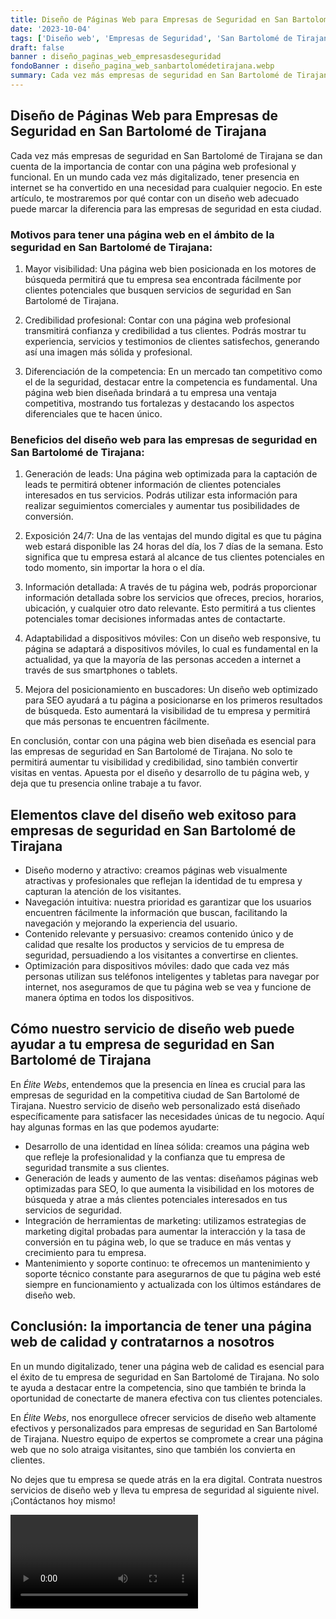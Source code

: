 ```yaml
---
title: Diseño de Páginas Web para Empresas de Seguridad en San Bartolomé de Tirajana
date: '2023-10-04'
tags: ['Diseño web', 'Empresas de Seguridad', 'San Bartolomé de Tirajana']
draft: false
banner : diseño_paginas_web_empresasdeseguridad
fondoBanner : diseño_pagina_web_sanbartolomédetirajana.webp
summary: Cada vez más empresas de seguridad en San Bartolomé de Tirajana se dan cuenta de la importancia de contar con una página web profesional y funcional. En un mundo cada vez más digitalizado, tener presencia en internet se ha convertido en una necesidad para cualquier negocio. En este artículo, te mostraremos por qué contar con un diseño web adecuado puede marcar la diferencia para las empresas de seguridad en esta ciudad.
---
```


## Diseño de Páginas Web para Empresas de Seguridad en San Bartolomé de Tirajana

Cada vez más empresas de seguridad en San Bartolomé de Tirajana se dan cuenta de la importancia de contar con una página web profesional y funcional. En un mundo cada vez más digitalizado, tener presencia en internet se ha convertido en una necesidad para cualquier negocio. En este artículo, te mostraremos por qué contar con un diseño web adecuado puede marcar la diferencia para las empresas de seguridad en esta ciudad.

### Motivos para tener una página web en el ámbito de la seguridad en San Bartolomé de Tirajana:

1. Mayor visibilidad: Una página web bien posicionada en los motores de búsqueda permitirá que tu empresa sea encontrada fácilmente por clientes potenciales que busquen servicios de seguridad en San Bartolomé de Tirajana.

2. Credibilidad profesional: Contar con una página web profesional transmitirá confianza y credibilidad a tus clientes. Podrás mostrar tu experiencia, servicios y testimonios de clientes satisfechos, generando así una imagen más sólida y profesional.

3. Diferenciación de la competencia: En un mercado tan competitivo como el de la seguridad, destacar entre la competencia es fundamental. Una página web bien diseñada brindará a tu empresa una ventaja competitiva, mostrando tus fortalezas y destacando los aspectos diferenciales que te hacen único.

### Beneficios del diseño web para las empresas de seguridad en San Bartolomé de Tirajana:

1. Generación de leads: Una página web optimizada para la captación de leads te permitirá obtener información de clientes potenciales interesados en tus servicios. Podrás utilizar esta información para realizar seguimientos comerciales y aumentar tus posibilidades de conversión.

2. Exposición 24/7: Una de las ventajas del mundo digital es que tu página web estará disponible las 24 horas del día, los 7 días de la semana. Esto significa que tu empresa estará al alcance de tus clientes potenciales en todo momento, sin importar la hora o el día.

3. Información detallada: A través de tu página web, podrás proporcionar información detallada sobre los servicios que ofreces, precios, horarios, ubicación, y cualquier otro dato relevante. Esto permitirá a tus clientes potenciales tomar decisiones informadas antes de contactarte.

4. Adaptabilidad a dispositivos móviles: Con un diseño web responsive, tu página se adaptará a dispositivos móviles, lo cual es fundamental en la actualidad, ya que la mayoría de las personas acceden a internet a través de sus smartphones o tablets.

5. Mejora del posicionamiento en buscadores: Un diseño web optimizado para SEO ayudará a tu página a posicionarse en los primeros resultados de búsqueda. Esto aumentará la visibilidad de tu empresa y permitirá que más personas te encuentren fácilmente.

En conclusión, contar con una página web bien diseñada es esencial para las empresas de seguridad en San Bartolomé de Tirajana. No solo te permitirá aumentar tu visibilidad y credibilidad, sino también convertir visitas en ventas. Apuesta por el diseño y desarrollo de tu página web, y deja que tu presencia online trabaje a tu favor.

<GifSeo />

<Cta />

## Elementos clave del diseño web exitoso para empresas de seguridad en San Bartolomé de Tirajana

- Diseño moderno y atractivo: creamos páginas web visualmente atractivas y profesionales que reflejan la identidad de tu empresa y capturan la atención de los visitantes.
- Navegación intuitiva: nuestra prioridad es garantizar que los usuarios encuentren fácilmente la información que buscan, facilitando la navegación y mejorando la experiencia del usuario.
- Contenido relevante y persuasivo: creamos contenido único y de calidad que resalte los productos y servicios de tu empresa de seguridad, persuadiendo a los visitantes a convertirse en clientes.
- Optimización para dispositivos móviles: dado que cada vez más personas utilizan sus teléfonos inteligentes y tabletas para navegar por internet, nos aseguramos de que tu página web se vea y funcione de manera óptima en todos los dispositivos.

## Cómo nuestro servicio de diseño web puede ayudar a tu empresa de seguridad en San Bartolomé de Tirajana

En *Élite Webs*, entendemos que la presencia en línea es crucial para las empresas de seguridad en la competitiva ciudad de San Bartolomé de Tirajana. Nuestro servicio de diseño web personalizado está diseñado específicamente para satisfacer las necesidades únicas de tu negocio. Aquí hay algunas formas en las que podemos ayudarte:

- Desarrollo de una identidad en línea sólida: creamos una página web que refleje la profesionalidad y la confianza que tu empresa de seguridad transmite a sus clientes.
- Generación de leads y aumento de las ventas: diseñamos páginas web optimizadas para SEO, lo que aumenta la visibilidad en los motores de búsqueda y atrae a más clientes potenciales interesados en tus servicios de seguridad.
- Integración de herramientas de marketing: utilizamos estrategias de marketing digital probadas para aumentar la interacción y la tasa de conversión en tu página web, lo que se traduce en más ventas y crecimiento para tu empresa.
- Mantenimiento y soporte continuo: te ofrecemos un mantenimiento y soporte técnico constante para asegurarnos de que tu página web esté siempre en funcionamiento y actualizada con los últimos estándares de diseño web.

## Conclusión: la importancia de tener una página web de calidad y contratarnos a nosotros

En un mundo digitalizado, tener una página web de calidad es esencial para el éxito de tu empresa de seguridad en San Bartolomé de Tirajana. No solo te ayuda a destacar entre la competencia, sino que también te brinda la oportunidad de conectarte de manera efectiva con tus clientes potenciales.

En *Élite Webs*, nos enorgullece ofrecer servicios de diseño web altamente efectivos y personalizados para empresas de seguridad en San Bartolomé de Tirajana. Nuestro equipo de expertos se compromete a crear una página web que no solo atraiga visitantes, sino que también los convierta en clientes.

No dejes que tu empresa se quede atrás en la era digital. Contrata nuestros servicios de diseño web y lleva tu empresa de seguridad al siguiente nivel. ¡Contáctanos hoy mismo!

<Video />

<CtaBot job='Empresas de Seguridad' city='San Bartolomé de Tirajana'/>

<Gmaps query='San Bartolomé de Tirajana+españa+maps' />